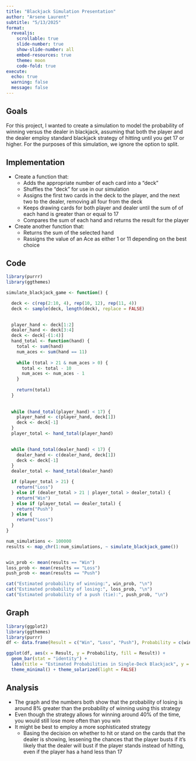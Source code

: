 ```yaml
---
title: "Blackjack Simulation Presentation"
author: "Arsene Laurent"
subtitle: "5/13/2025"
format:
  revealjs:
    scrollable: true
    slide-number: true
    show-slide-number: all
    embed-resources: true
    theme: moon
    code-fold: true
execute:
  echo: true
  warning: false
  message: false
---
```


## Goals

For this project, I wanted to create a simulation to model the probability of winning versus the dealer in blackjack, assuming that both the player and the dealer employ standard blackjack strategy of hitting until you get 17 or higher. For the purposes of this simulation, we ignore the option to split.

## Implementation

-   Create a function that:
    -   Adds the appropriate number of each card into a "deck"
    -   Shuffles the "deck" for use in our simulation
    -   Assigns the first two cards in the deck to the player, and the next two to the dealer, removing all four from the deck
    -   Keeps drawing cards for both player and dealer until the sum of of each hand is greater than or equal to 17
    -   Compares the sum of each hand and returns the result for the player
-   Create another function that:
    -   Returns the sum of the selected hand
    -   Rassigns the value of an Ace as either 1 or 11 depending on the best choice

## Code
```r
library(purrr)
library(ggthemes)

simulate_blackjack_game <- function() {

  deck <- c(rep(2:10, 4), rep(10, 12), rep(11, 4)) 
  deck <- sample(deck, length(deck), replace = FALSE)
  

  player_hand <- deck[1:2]
  dealer_hand <- deck[3:4]
  deck <- deck[-(1:4)] 
  hand_total <- function(hand) {
    total <- sum(hand)
    num_aces <- sum(hand == 11)
  
    while (total > 21 & num_aces > 0) {
      total <- total - 10
      num_aces <- num_aces - 1
    }
    
    return(total)
  }
  
 
  while (hand_total(player_hand) < 17) {
    player_hand <- c(player_hand, deck[1])  
    deck <- deck[-1] 
  }
  player_total <- hand_total(player_hand)
  

  while (hand_total(dealer_hand) < 17) {
    dealer_hand <- c(dealer_hand, deck[1]) 
    deck <- deck[-1] 
  }
  dealer_total <- hand_total(dealer_hand)

  if (player_total > 21) {
    return("Loss") 
  } else if (dealer_total > 21 | player_total > dealer_total) {
    return("Win") 
  } else if (player_total == dealer_total) {
    return("Push") 
  } else {
    return("Loss") 
  }
}

num_simulations <- 100000
results <- map_chr(1:num_simulations, ~ simulate_blackjack_game())


win_prob <- mean(results == "Win")
loss_prob <- mean(results == "Loss")
push_prob <- mean(results == "Push")
```
```r
cat("Estimated probability of winning:", win_prob, "\n")
cat("Estimated probability of losing:", loss_prob, "\n")
cat("Estimated probability of a push (tie):", push_prob, "\n")
```

## Graph
```r
library(ggplot2)
library(ggthemes)
library(purrr)
df <- data.frame(Result = c("Win", "Loss", "Push"), Probability = c(win_prob, loss_prob, push_prob))

ggplot(df, aes(x = Result, y = Probability, fill = Result)) +
  geom_bar(stat = "identity") +
  labs(title = "Estimated Probabilities in Single-Deck Blackjack", y = "Probability", x = "Game Outcome") +
  theme_minimal() + theme_solarized(light = FALSE)

```

## Analysis
- The graph and the numbers both show that the probability of losing is around 8% greater than the probability of winning using this strategy
- Even though the strategy allows for winning around 40% of the time, you would still lose more often than you win
- It might be best to employ a more sophisticated strategy
  - Basing the decision on whether to hit or stand on the cards that the dealer is showing, lessening the chances that the player busts if it's likely that the dealer will bust if the player stands instead of hitting, even if the player has a hand less than 17